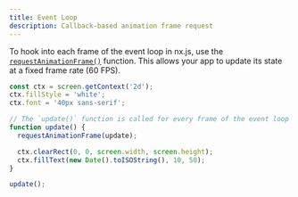```yaml
---
title: Event Loop
description: Callback-based animation frame request
---
```


To hook into each frame of the event loop in nx.js, use the
[`requestAnimationFrame()`](/runtime/api/functions/requestAnimationFrame)
function. This allows your app to update its state at a fixed frame rate (60 FPS).

```typescript
const ctx = screen.getContext('2d');
ctx.fillStyle = 'white';
ctx.font = '40px sans-serif';

// The `update()` function is called for every frame of the event loop
function update() {
  requestAnimationFrame(update);

  ctx.clearRect(0, 0, screen.width, screen.height);
  ctx.fillText(new Date().toISOString(), 10, 50);
}

update();
```
